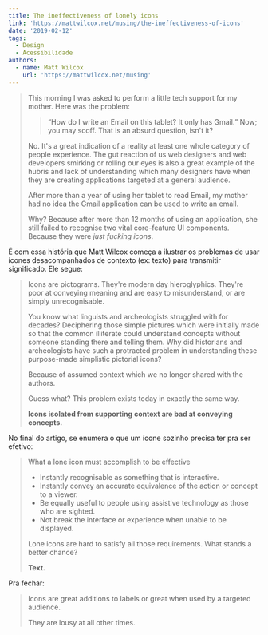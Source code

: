 ```yaml
---
title: The ineffectiveness of lonely icons
link: 'https://mattwilcox.net/musing/the-ineffectiveness-of-icons'
date: '2019-02-12'
tags:
  - Design
  - Acessibilidade
authors:
  - name: Matt Wilcox
    url: 'https://mattwilcox.net/musing'
---
```

> This morning I was asked to perform a little tech support for my mother. Here was the problem:
> > <q>How do I write an Email on this tablet? It only has Gmail.</q>
> Now; you may scoff. That is an absurd question, isn't it?
>
> No. It's a great indication of a reality at least one whole category of people experience. The gut reaction of us web designers and web developers smirking or rolling our eyes is also a great example of the hubris and lack of understanding which many designers have when they are creating applications targeted at a general audience.
> 
> After more than a year of using her tablet to read Email, my mother had no idea the Gmail application can be used to write an email.
> 
> Why? Because after more than 12 months of using an application, she still failed to recognise two vital core-feature UI components. Because they were *just fucking icons*.

É com essa história que Matt Wilcox começa a ilustrar os problemas de usar ícones desacompanhados de contexto (ex: texto) para transmitir significado. Ele segue:

> Icons are pictograms. They're modern day hieroglyphics. They're poor at conveying meaning and are easy to misunderstand, or are simply unrecognisable.
>
> You know what linguists and archeologists struggled with for decades? Deciphering those simple pictures which were initially made so that the common illiterate could understand concepts without someone standing there and telling them. Why did historians and archeologists have such a protracted problem in understanding these purpose-made simplistic pictorial icons?
>
> Because of assumed context which we no longer shared with the authors.
>
> Guess what? This problem exists today in exactly the same way.
> 
> **Icons isolated from supporting context are bad at conveying concepts.**

No final do artigo, se enumera o que um ícone sozinho precisa ter pra ser efetivo:
 
> What a lone icon must accomplish to be effective
> 
> - Instantly recognisable as something that is interactive.
> - Instantly convey an accurate equivalence of the action or concept to a viewer.
> - Be equally useful to people using assistive technology as those who are sighted.
> - Not break the interface or experience when unable to be displayed.
>
> Lone icons are hard to satisfy all those requirements. What stands a better chance?
>
> **Text.**

Pra fechar:

> Icons are great additions to labels or great when used by a targeted audience.
>
> They are lousy at all other times.
